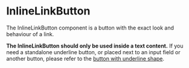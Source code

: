 
# InlineLinkButton

The InlineLinkButton component is a button with the exact look and behaviour of a link.

<Alert type="info">
    <b>The InlineLinkButton should only be used inside a text content.</b> If you need a standalone underline button, or placed next to an input field or another button, please refer to the <a href="?path=/docs/components-button--basic">button with underline shape</a>.
</Alert>

<Canvas>
    <Story id="components-inlinelinkbutton--basic" />
</Canvas>
